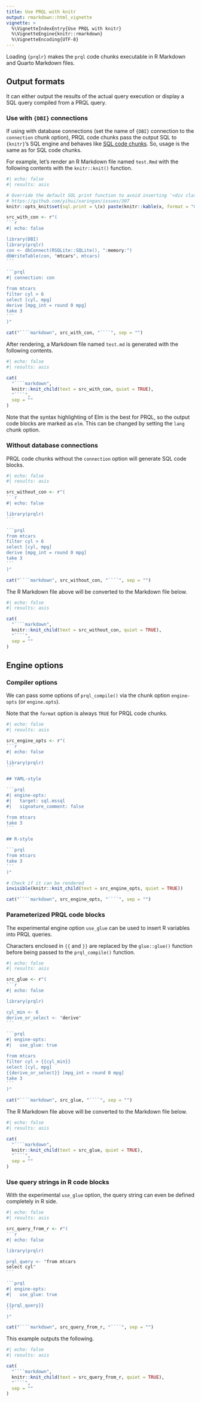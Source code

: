 ```yaml
---
title: Use PRQL with knitr
output: rmarkdown::html_vignette
vignette: >
  %\VignetteIndexEntry{Use PRQL with knitr}
  %\VignetteEngine{knitr::rmarkdown}
  %\VignetteEncoding{UTF-8}
---
```


Loading `{prqlr}` makes the `prql` code chunks executable in R Markdown and Quarto Markdown files.

## Output formats

It can either output the results of the actual query execution or display a SQL query compiled from a PRQL query.

### Use with `{DBI}` connections

If using with database connections (set the name of `{DBI}` connection to the `connection` chunk option),
PRQL code chunks pass the output SQL to `{knitr}`'s SQL engine and
behaves like [SQL code chunks](https://bookdown.org/yihui/rmarkdown/language-engines.html#sql).
So, usage is the same as for SQL code chunks.

For example, let's render an R Markdown file named `test.Rmd` with the following contents
with the `knitr::knit()` function.

````r
#| echo: false
#| results: asis

# Override the default SQL print function to avoid inserting '<div class="knitsql-table">'
# https://github.com/yihui/xaringan/issues/307
knitr::opts_knit$set(sql.print = \(x) paste(knitr::kable(x, format = "markdown"), collapse = "\n"))

src_with_con <- r"(
```r
#| echo: false

library(DBI)
library(prqlr)
con <- dbConnect(RSQLite::SQLite(), ":memory:")
dbWriteTable(con, "mtcars", mtcars)
```

```prql
#| connection: con

from mtcars
filter cyl > 6
select [cyl, mpg]
derive [mpg_int = round 0 mpg]
take 3
```
)"

cat("````markdown", src_with_con, "````", sep = "")
````

After rendering, a Markdown file named `test.md` is generated with the following contents.

````r
#| echo: false
#| results: asis

cat(
  "````markdown",
  knitr::knit_child(text = src_with_con, quiet = TRUE),
  "````",
  sep = ""
)
````

Note that the syntax highlighting of Elm is the best for PRQL,
so the output code blocks are marked as `elm`.
This can be changed by setting the `lang` chunk option.

### Without database connections

PRQL code chunks without the `connection` option will generate SQL code blocks.

````r
#| echo: false
#| results: asis

src_without_con <- r"(
```r
#| echo: false

library(prqlr)
```

```prql
from mtcars
filter cyl > 6
select [cyl, mpg]
derive [mpg_int = round 0 mpg]
take 3
```
)"

cat("````markdown", src_without_con, "````", sep = "")
````

The R Markdown file above will be converted to the Markdown file below.

````r
#| echo: false
#| results: asis

cat(
  "````markdown",
  knitr::knit_child(text = src_without_con, quiet = TRUE),
  "````",
  sep = ""
)
````

## Engine options

### Compiler options

We can pass some options of `prql_compile()` via the chunk option `engine-opts` (or `engine.opts`).

Note that the `format` option is always `TRUE` for PRQL code chunks.

````r
#| echo: false
#| results: asis

src_engine_opts <- r"(
```r
#| echo: false

library(prqlr)
```

## YAML-style

```prql
#| engine-opts:
#|   target: sql.mssql
#|   signature_comment: false

from mtcars
take 3
```

## R-style

```prql
from mtcars
take 3
```
)"

# Check if it can be rendered
invisible(knitr::knit_child(text = src_engine_opts, quiet = TRUE))

cat("````markdown", src_engine_opts, "````", sep = "")
````

### Parameterized PRQL code blocks

The experimental engine option `use_glue` can be used to insert R variables into PRQL queries.

Characters enclosed in `{{` and `}}` are replaced by the `glue::glue()` function
before being passed to the `prql_compile()` function.

````r
#| echo: false
#| results: asis

src_glue <- r"(
```r
#| echo: false

library(prqlr)

cyl_min <- 6
derive_or_select <- "derive"
```

```prql
#| engine-opts:
#|   use_glue: true

from mtcars
filter cyl > {{cyl_min}}
select [cyl, mpg]
{{derive_or_select}} [mpg_int = round 0 mpg]
take 3
```
)"

cat("````markdown", src_glue, "````", sep = "")
````

The R Markdown file above will be converted to the Markdown file below.

````r
#| echo: false
#| results: asis

cat(
  "````markdown",
  knitr::knit_child(text = src_glue, quiet = TRUE),
  "````",
  sep = ""
)
````

### Use query strings in R code blocks

With the experimental `use_glue` option, the query string can even be defined completely in R side.

````r
#| echo: false
#| results: asis

src_query_from_r <- r"(
```r
#| echo: false

library(prqlr)

prql_query <- "from mtcars
select cyl"
```

```prql
#| engine-opts:
#|   use_glue: true

{{prql_query}}
```
)"

cat("````markdown", src_query_from_r, "````", sep = "")
````

This example outputs the following.

````r
#| echo: false
#| results: asis

cat(
  "````markdown",
  knitr::knit_child(text = src_query_from_r, quiet = TRUE),
  "````",
  sep = ""
)
````
